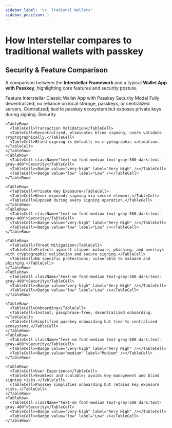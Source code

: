 ```yaml
---
sidebar_label: 'vs. Tradional Wallets'
sidebar_position: 1
---
```


# How Interstellar compares to traditional wallets with  passkey






## Security & Feature Comparison

A comparison between the **Interstellar Framework** and a typical **Wallet App with Passkey**, highlighting core features and security posture.


<Table>
  <TableHeader>
    <TableRow>
      <TableCell>Feature</TableCell>
      <TableCell>Interstellar</TableCell>
      <TableCell>Classic Wallet App with Passkey</TableCell>
    </TableRow>
  </TableHeader>
  <TableBody>
    <TableRow>
      <TableCell>Security Model</TableCell>
      <TableCell>Fully decentralized; no reliance on local storage, passkeys, or centralized servers.</TableCell>
      <TableCell>Centralized; tied to passkey ecosystem but exposes private keys during signing.</TableCell>
    </TableRow>
    <TableRow>
      <TableCell className="text-sm font-medium text-gray-500 dark:text-gray-400">Security</TableCell>
      <TableCell><Badge value="very-high" label="Very High" /></TableCell>
      <TableCell><Badge value="low" label="Low" /></TableCell>
    </TableRow>

    <TableRow>
      <TableCell>Transaction Validation</TableCell>
      <TableCell>Decentralized, eliminates blind signing; users validate cryptographically.</TableCell>
      <TableCell>Blind signing is default; no cryptographic validation.</TableCell>
    </TableRow>
    <TableRow>
      <TableCell className="text-sm font-medium text-gray-500 dark:text-gray-400">Security</TableCell>
      <TableCell><Badge value="very-high" label="Very High" /></TableCell>
      <TableCell><Badge value="low" label="Low" /></TableCell>
    </TableRow>

    <TableRow>
      <TableCell>Private Key Exposure</TableCell>
      <TableCell>Never exposed; signing via secure element.</TableCell>
      <TableCell>Exposed during every signing operation.</TableCell>
    </TableRow>
    <TableRow>
      <TableCell className="text-sm font-medium text-gray-500 dark:text-gray-400">Security</TableCell>
      <TableCell><Badge value="very-high" label="Very High" /></TableCell>
      <TableCell><Badge value="low" label="Low" /></TableCell>
    </TableRow>

    <TableRow>
      <TableCell>Threat Mitigation</TableCell>
      <TableCell>Protects against clipper malware, phishing, and overlays with cryptographic validation and secure signing.</TableCell>
      <TableCell>No specific protections; vulnerable to malware and phishing.</TableCell>
    </TableRow>
    <TableRow>
      <TableCell className="text-sm font-medium text-gray-500 dark:text-gray-400">Security</TableCell>
      <TableCell><Badge value="very-high" label="Very High" /></TableCell>
      <TableCell><Badge value="low" label="Low" /></TableCell>
    </TableRow>

    <TableRow>
      <TableCell>Onboarding</TableCell>
      <TableCell>Instant, passphrase-free, decentralized onboarding.</TableCell>
      <TableCell>Simplified passkey onboarding but tied to centralized ecosystems.</TableCell>
    </TableRow>
    <TableRow>
      <TableCell className="text-sm font-medium text-gray-500 dark:text-gray-400">Security</TableCell>
      <TableCell><Badge value="very-high" label="Very High" /></TableCell>
      <TableCell><Badge value="medium" label="Medium" /></TableCell>
    </TableRow>

    <TableRow>
      <TableCell>User Experience</TableCell>
      <TableCell>Seamless and scalable; avoids key management and blind signing risks.</TableCell>
      <TableCell>Passkey simplifies onboarding but retains key exposure risks.</TableCell>
    </TableRow>
    <TableRow>
      <TableCell className="text-sm font-medium text-gray-500 dark:text-gray-400">Security</TableCell>
      <TableCell><Badge value="very-high" label="Very High" /></TableCell>
      <TableCell><Badge value="low" label="Low" /></TableCell>
    </TableRow>
  </TableBody>
</Table>

